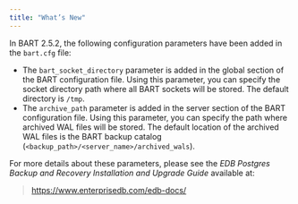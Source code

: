 ```yaml
---
title: "What’s New"
---
```


<div id="whats_new" class="registered_link"></div>


In BART 2.5.2, the following configuration parameters have been added in the `bart.cfg` file:

  - The `bart_socket_directory` parameter is added in the global section of the BART configuration file. Using this parameter, you can specify the socket directory path where all BART sockets will be stored. The default directory is `/tmp`.
  - The `archive_path` parameter is added in the server section of the BART configuration file. Using this parameter, you can specify the path where archived WAL files will be stored. The default location of the archived WAL files is the BART backup catalog (`<backup_path>/<server_name>/archived_wals`).

For more details about these parameters, please see the *EDB Postgres Backup and Recovery Installation and Upgrade Guide* available at:

> <https://www.enterprisedb.com/edb-docs/>
